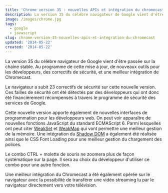 ```yaml
---
title: 'Chrome version 35 : nouvelles APIs et intégration du chromecast'
description: La version 35 du célèbre navigateur de Google vient d'être passée sur la chaîne stable. Au programme de cette mise à jour, de nouveaux outils pour les développeurs, des correctifs de sécurité, et une meilleur intégration de Chromecast.
image: /images/chrome.jpg
tags:
  - google
  - javascript
slug: chrome-version-35-nouvelles-apis-et-integration-du-chromecast
updated: '2014-05-22'
created: '2014-05-22'
---
```


La version 35 du célèbre navigateur de Google vient d'être passée sur la chaîne stable. Au programme de cette mise à jour, de nouveaux outils pour les développeurs, des correctifs de sécurité, et une meilleur intégration de Chromecast.

Le navigateur a subit 23 correctifs de sécurité sur cette nouvelle version. Ces failles de sécurité ont été détectés par des développeurs qui ont donc été financièrement récompensés à travers le programme de sécurité des services de Google.

Cette nouvelle version apporte également de nouvelles interfaces de programmation pour les développeurs web. On peut voir apparaître de nouvelles fonctions JavaScript du standard ECMAScript 6. Parmi lesquelles ont peut citer [WeakSet](https://developer.mozilla.org/en-US/docs/Web/JavaScript/Reference/Global_Objects/WeakSet) et [WeakMap](https://developer.mozilla.org/en-US/docs/Web/JavaScript/Reference/Global_Objects/WeakMap)
qui vont permettre une meilleur gestion de la mémoire. Une intégration du [Shadow DOM](http://www.html5rocks.com/en/tutorials/webcomponents/shadowdom/?redirect_from_locale=fr) a également été réalisée ainsi que le CSS Font Loading pour une meilleur gestion du chargement des polices.

Le combo CTRL + molette de souris ne zoomera plus de façon systématique sur la page. Il sera au choix du développeur d'utiliser ce combo pour une autre fonction.

Une meilleur intégration du Chromecast a été également opérée sur le navigateur avec la possibilité de transférer une vidéo streaming lu par le navigateur directement vers votre télévision.
